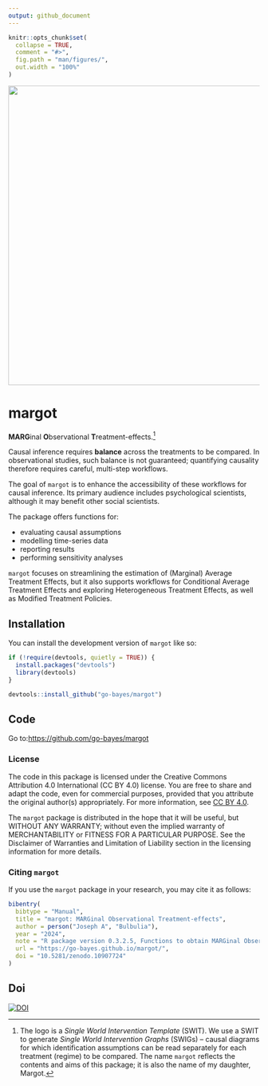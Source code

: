 ```yaml
---
output: github_document
---
```


<!-- README.md is generated from README.Rmd. Please edit that file -->

```r
knitr::opts_chunk$set(
  collapse = TRUE,
  comment = "#>",
  fig.path = "man/figures/",
  out.width = "100%"
)
```


<!-- ```{r, include = FALSE} -->
<!-- library(here) -->
<!-- # GitHub pages -->
<!-- file.create("docs/.nojekyll", showWarnings = FALSE) -->
<!-- ``` -->


<!-- badges: start -->
<img src="man/figures/margot.png" width = 600>

<!-- badges: end -->


<!-- badges: end -->

# margot

**MARG**inal **O**bservational **T**reatment-effects.[^1]

Causal inference requires **balance** across the treatments to be
compared. In observational studies, such balance is not guaranteed;
quantifying causality therefore requires careful, multi-step workflows.

The goal of `margot` is to enhance the accessibility of these workflows
for causal inference. Its primary audience includes psychological
scientists, although it may benefit other social scientists.

The package offers functions for:

- evaluating causal assumptions
- modelling time-series data
- reporting results
- performing sensitivity analyses

`margot` focuses on streamlining the estimation of (Marginal) Average
Treatment Effects, but it also supports workflows for Conditional
Average Treatment Effects and exploring Heterogeneous Treatment Effects, as well as Modified
Treatment Policies.

## Installation

You can install the development version of `margot` like so:

``` r
if (!require(devtools, quietly = TRUE)) {
  install.packages("devtools")
  library(devtools)
}

devtools::install_github("go-bayes/margot")
```


## Code

Go to:<https://github.com/go-bayes/margot>

### License

The code in this package is licensed under the Creative Commons Attribution 4.0 International (CC BY 4.0) license. You are free to share and adapt the code, even for commercial purposes, provided that you attribute the original author(s) appropriately. For more information, see [CC BY 4.0](https://creativecommons.org/licenses/by/4.0/legalcode).

The `margot` package is distributed in the hope that it will be useful, but WITHOUT ANY WARRANTY; without even the implied warranty of MERCHANTABILITY or FITNESS FOR A PARTICULAR PURPOSE. See the Disclaimer of Warranties and Limitation of Liability section in the licensing information for more details.

### Citing `margot`

If you use the `margot` package in your research, you may cite it as follows:

```r
bibentry(
  bibtype = "Manual",
  title = "margot: MARGinal Observational Treatment-effects",
  author = person("Joseph A", "Bulbulia"),
  year = "2024",
  note = "R package version 0.3.2.5, Functions to obtain MARGinal Observational Treatment-effects from observational data.",
  url = "https://go-bayes.github.io/margot/",
  doi = "10.5281/zenodo.10907724"
)
``` 

## Doi

[![DOI](https://zenodo.org/badge/766117235.svg)](https://zenodo.org/doi/10.5281/zenodo.10907723)

[^1]: The logo is a *Single World Intervention Template* (SWIT). We use
    a SWIT to generate *Single World Intervention Graphs* (SWIGs) –
    causal diagrams for which identification assumptions can be read
    separately for each treatment (regime) to be compared. The name
    `margot` reflects the contents and aims of this package; it is also
    the name of my daughter, Margot.

